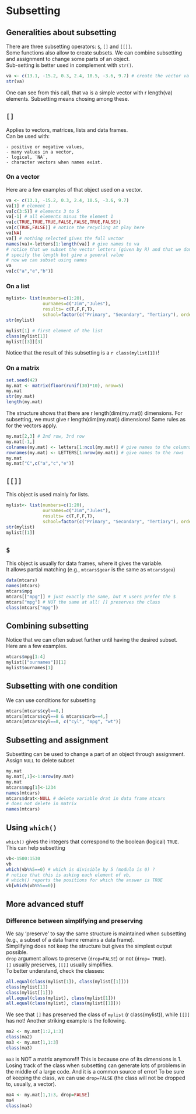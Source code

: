 # Subsetting {#subset}

## Generalities about subsetting
There are three subsetting operators: `$`, `[]` and `[[]]`.  
Some functions also allow to create subsets. 
We can combine subsetting and assignment to change some parts of an object.  
Sub-setting is better used in complement with `str()`.
```r
va <- c(13.1, -15.2, 0.3, 2.4, 10.5, -3.6, 9.7) # create the vector va
str(va)
```

One can see from this call, that va is a simple vector with r length(va) elements. Subsetting means chosing among these.

## `[]`
Applies to vectors, matrices, lists and data frames.  
Can be used with:

    - positive or negative values,
    - many values in a vector,
    - logical, `NA`,
    - character vectors when names exist.

### On a vector
Here are a few examples of that object used on a vector.

```r
va <- c(13.1, -15.2, 0.3, 2.4, 10.5, -3.6, 9.7)
va[1] # element 1
va[c(3:5)] # elements 3 to 5
va[-1] # all elements minus the element 1
va[c(TRUE,TRUE,TRUE,FALSE,FALSE,TRUE,FALSE)] 
va[c(TRUE,FALSE)] # notice the recycling at play here
va[NA] 
va[] # nothing selected gives the full vector
names(va)<-letters[1:length(va)] # give names to va
# notice that we subset the vector letters (given by R) and that we don't
# specify the length but give a general value
# now we can subset using names
va
va[c("a","e","b")]

```
### On a list
```r
mylist<- list(numbers=c(1:20), 
              ournames=c("Jim","Jules"), 
              results= c(T,F,F,T), 
              school=factor(c("Primary", "Secondary", "Tertiary"), ordered=TRUE))
str(mylist)

mylist[1] # first element of the list
class(mylist[1])
mylist[[3]][3]
```
Notice that the result of this subsetting is a `r class(mylist[1])`!

### On a matrix

```r
set.seed(42)
my.mat <- matrix(floor(runif(30)*10), nrow=5)
my.mat
str(my.mat)
length(my.mat)
```
The structure shows that there are r length(dim(my.mat)) dimensions. For subsetting, we must give r length(dim(my.mat)) dimensions! Same rules as for the vectors apply.

```r
my.mat[2,3] # 2nd row, 3rd row
my.mat[-1,]
colnames(my.mat) <- letters[1:ncol(my.mat)] # give names to the columns
rownames(my.mat) <- LETTERS[1:nrow(my.mat)] # give names to the rows
my.mat
my.mat["C",c("a","c","e")]
```

## `[[]]`
This object is used mainly for lists.

```r
mylist<- list(numbers=c(1:20), 
              ournames=c("Jim","Jules"), 
              results= c(T,F,F,T), 
              school=factor(c("Primary", "Secondary", "Tertiary"), ordered=TRUE))
str(mylist)
mylist[[1]]
```


## `$`
This object is usually for data frames, where it gives the variable.  
It allows partial matching (e.g., `mtcars$gear` is the same as `mtcars$gea`)

```r
data(mtcars)
names(mtcars)
mtcars$mpg
mtcars[["mpg"]] # just exactly the same, but R users prefer the $
mtcars["mpg"] # NOT the same at all! [] preserves the class
class(mtcars["mpg"])
```

## Combining subsetting
Notice that we can often subset further until having the desired subset. Here are a few examples.
```r
mtcars$mpg[1:4]
mylist[["ournames"]][1]
mylist$ournames[1]

```



## Subsetting  with one condition
We can use conditions for subsetting
```r
mtcars[mtcars$cyl==8,]
mtcars[mtcars$cyl==8 & mtcars$carb==4,]
mtcars[mtcars$cyl==8, c("cyl", "mpg", "wt")]

```

## Subsetting and assignment
Subsetting can be used to change a part of an object through assignment.  Assign `NULL` to delete subset
```r
my.mat
my.mat[,1]<-1:nrow(my.mat)
my.mat
mtcars$mpg[1]<-1234
names(mtcars)
mtcars$drat<-NULL # delete variable drat in data frame mtcars
# does not delete in matrix
names(mtcars)

```



## Using `which()`
`which()` gives the integers that correspond to the boolean (logical) `TRUE`.  
This can help subsetting
```r
vb<-1500:1530
vb
which(vb%%5==0) # which is divisible by 5 (modulo is 0) ?
# notice that this is asking each element of vb, 
# which() reports the positions for which the answer is TRUE 
vb[which(vb%%5==0)] 
```

## More advanced stuff

### Difference between simplifying and preserving
We say 'preserve' to say the same structure is maintained when subsetting (e.g., a subset of a data frame remains a data frame).  
Simplifying does not keep the structure but gives the simplest output possible.  
`drop` argument allows to preserve (`drop=FALSE`) or not (`drop= TRUE`).  
`[]` usually preserves, `[[]]` usually simplifies.  
To better understand, check the classes:
```r
all.equal(class(mylist[1]), class(mylist[[1]]))
class(mylist[1])
class(mylist[[1]])
all.equal(class(mylist), class(mylist[1]))
all.equal(class(mylist), class(mylist[[1]]))
```

We see that `[]` has preserved the class of `mylist` (r class(mylist)), while `[[]]` has not! 
Another striking example is the following.
```r
ma2 <- my.mat[1:2,1:3]
class(ma2)
ma3 <- my.mat[1,1:3]
class(ma3)
```
`ma3` is NOT a matrix anymore!!! This is because one of its dimensions is 1.
Losing track of the class when subsetting can generate lots of problems in the middle of a large code. And it is a common source of error!
To be sure of keeping the class, we can use `drop=FALSE` (the class will not be dropped to, usually, a vector).
```r
ma4 <- my.mat[1,1:3, drop=FALSE]
ma4
class(ma4)
```

